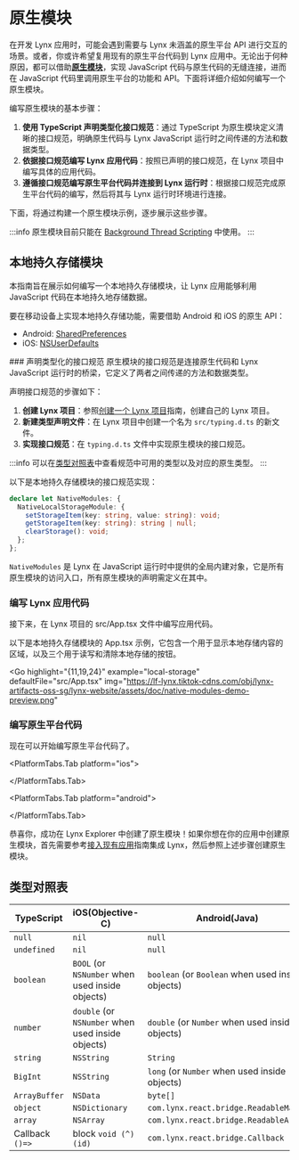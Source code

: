 

# 原生模块

在开发 Lynx 应用时，可能会遇到需要与 Lynx 未涵盖的原生平台 API 进行交互的场景。或者，你或许希望复用现有的原生平台代码到 Lynx 应用中。无论出于何种原因，都可以借助[**原生模块**](/guide/spec.html#nativemodules)，实现 JavaScript 代码与原生代码的无缝连接，进而在 JavaScript 代码里调用原生平台的功能和 API。下面将详细介绍如何编写一个原生模块。

编写原生模块的基本步骤：

1. **使用 TypeScript 声明类型化接口规范**：通过 TypeScript 为原生模块定义清晰的接口规范，明确原生代码与 Lynx JavaScript 运行时之间传递的方法和数据类型。
2. **依据接口规范编写 Lynx 应用代码**：按照已声明的接口规范，在 Lynx 项目中编写具体的应用代码。
3. **遵循接口规范编写原生平台代码并连接到 Lynx 运行时**：根据接口规范完成原生平台代码的编写，然后将其与 Lynx 运行时环境进行连接。

下面，将通过构建一个原生模块示例，逐步展示这些步骤。

:::info
原生模块目前只能在 [Background Thread Scripting](/guide/spec.html#background-thread-scripting) 中使用。
:::

## 本地持久存储模块

本指南旨在展示如何编写一个本地持久存储模块，让 Lynx 应用能够利用 JavaScript 代码在本地持久地存储数据。

要在移动设备上实现本地持久存储功能，需要借助 Android 和 iOS 的原生 API：

- Android: [SharedPreferences](https://developer.android.com/reference/android/content/SharedPreferences)
- iOS: [NSUserDefaults](https://developer.apple.com/documentation/foundation/nsuserdefaults)

<Steps>
### 声明类型化的接口规范
原生模块的接口规范是连接原生代码和 Lynx JavaScript 运行时的桥梁，它定义了两者之间传递的方法和数据类型。

声明接口规范的步骤如下：

1. **创建 Lynx 项目**：参照[创建一个 Lynx 项目](/guide/start/quick-start#安装)指南，创建自己的 Lynx 项目。
2. **新建类型声明文件**：在 Lynx 项目中创建一个名为 `src/typing.d.ts` 的新文件。
3. **实现接口规范**：在 `typing.d.ts` 文件中实现原生模块的接口规范。

:::info
可以在[类型对照表](#类型对照表)中查看规范中可用的类型以及对应的原生类型。
:::

以下是本地持久存储模块的接口规范实现：

```typescript title="typing.d.ts"
declare let NativeModules: {
  NativeLocalStorageModule: {
    setStorageItem(key: string, value: string): void;
    getStorageItem(key: string): string | null;
    clearStorage(): void;
  };
};
```

`NativeModules` 是 Lynx 在 JavaScript 运行时中提供的全局内建对象，它是所有原生模块的访问入口，所有原生模块的声明需定义在其中。

### 编写 Lynx 应用代码

接下来，在 Lynx 项目的 src/App.tsx 文件中编写应用代码。

以下是本地持久存储模块的 App.tsx 示例，它包含一个用于显示本地存储内容的区域，以及三个用于读写和清除本地存储的按钮。

<Go
  highlight="{11,19,24}"
  example="local-storage"
  defaultFile="src/App.tsx"
  img="https://lf-lynx.tiktok-cdns.com/obj/lynx-artifacts-oss-sg/lynx-website/assets/doc/native-modules-demo-preview.png"
></Go>

### 编写原生平台代码

现在可以开始编写原生平台代码了。

<PlatformTabs hashKey="platform">

<PlatformTabs.Tab platform="ios">

<NativeModuleIOS />

</PlatformTabs.Tab>

<PlatformTabs.Tab platform="android">

<NativeModuleAndroid />

</PlatformTabs.Tab>

</PlatformTabs>

</Steps>

恭喜你，成功在 Lynx Explorer 中创建了原生模块！如果你想在你的应用中创建原生模块，首先需要参考[接入现有应用](/guide/start/integrate-with-existing-apps)指南集成 Lynx，然后参照上述步骤创建原生模块。

## 类型对照表

| TypeScript      | iOS(Objective-C)                                  | Android(Java)                                     |
| --------------- | ------------------------------------------------- | ------------------------------------------------- |
| `null`          | `nil`                                             | `null`                                            |
| `undefined`     | `nil`                                             | `null`                                            |
| `boolean`       | `BOOL` (or `NSNumber` when used inside objects)   | `boolean` (or `Boolean` when used inside objects) |
| `number`        | `double` (or `NSNumber` when used inside objects) | `double` (or `Number` when used inside objects)   |
| `string`        | `NSString`                                        | `String`                                          |
| `BigInt`        | `NSString`                                        | `long` (or `Number` when used inside objects)     |
| `ArrayBuffer`   | `NSData`                                          | `byte[]`                                          |
| `object`        | `NSDictionary`                                    | `com.lynx.react.bridge.ReadableMap`               |
| `array`         | `NSArray`                                         | `com.lynx.react.bridge.ReadableArray`             |
| Callback `()=>` | block `void (^)(id)`                              | `com.lynx.react.bridge.Callback`                  |
